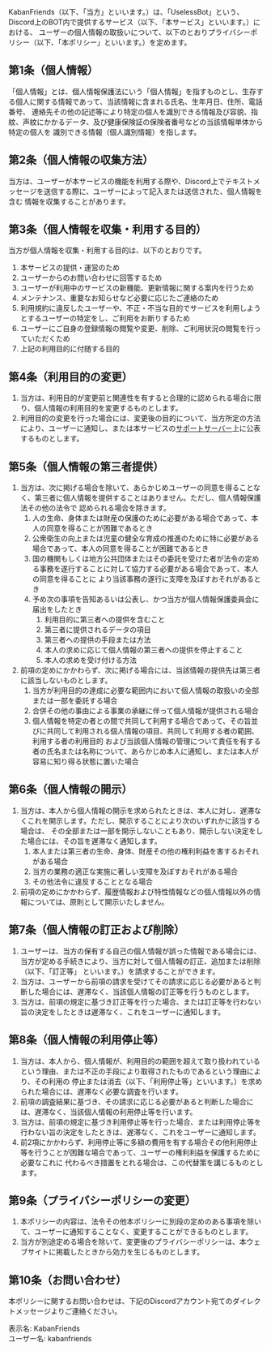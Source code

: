 KabanFriends（以下、「当方」といいます。）は、「UselessBot」という、Discord上のBOT内で提供するサービス（以下、「本サービス」といいます。）における、
ユーザーの個人情報の取扱いについて、以下のとおりプライバシーポリシー（以下、「本ポリシー」といいます。）を定めます。

## 第1条（個人情報）
「個人情報」とは、個人情報保護法にいう「個人情報」を指すものとし、生存する個人に関する情報であって、当該情報に含まれる氏名、生年月日、住所、電話番号、
連絡先その他の記述等により特定の個人を識別できる情報及び容貌、指紋、声紋にかかるデータ、及び健康保険証の保険者番号などの当該情報単体から特定の個人を
識別できる情報（個人識別情報）を指します。

## 第2条（個人情報の収集方法）
当方は、ユーザーが本サービスの機能を利用する際や、Discord上でテキストメッセージを送信する際に、ユーザーによって記入または送信された、個人情報を含む
情報を収集することがあります。

## 第3条（個人情報を収集・利用する目的）
当方が個人情報を収集・利用する目的は、以下のとおりです。
1. 本サービスの提供・運営のため
2. ユーザーからのお問い合わせに回答するため
3. ユーザーが利用中のサービスの新機能、更新情報に関する案内を行うため
4. メンテナンス、重要なお知らせなど必要に応じたご連絡のため
5. 利用規約に違反したユーザーや、不正・不当な目的でサービスを利用しようとするユーザーの特定をし、ご利用をお断りするため
6. ユーザーにご自身の登録情報の閲覧や変更、削除、ご利用状況の閲覧を行っていただくため
7. 上記の利用目的に付随する目的

## 第4条（利用目的の変更）
1. 当方は、利用目的が変更前と関連性を有すると合理的に認められる場合に限り、個人情報の利用目的を変更するものとします。
2. 利用目的の変更を行った場合には、変更後の目的について、当方所定の方法により、ユーザーに通知し、または本サービスの[サポートサーバー](https://discord.gg/VGNpEjx)上に公表するものとします。

## 第5条（個人情報の第三者提供）
1. 当方は、次に掲げる場合を除いて、あらかじめユーザーの同意を得ることなく、第三者に個人情報を提供することはありません。ただし、個人情報保護法その他の法令で
認められる場合を除きます。
    1. 人の生命、身体または財産の保護のために必要がある場合であって、本人の同意を得ることが困難であるとき
    2. 公衆衛生の向上または児童の健全な育成の推進のために特に必要がある場合であって、本人の同意を得ることが困難であるとき
    3. 国の機関もしくは地方公共団体またはその委託を受けた者が法令の定める事務を遂行することに対して協力する必要がある場合であって、本人の同意を得ることに
    より当該事務の遂行に支障を及ぼすおそれがあるとき
    4. 予め次の事項を告知あるいは公表し、かつ当方が個人情報保護委員会に届出をしたとき
        1. 利用目的に第三者への提供を含むこと
        2. 第三者に提供されるデータの項目
        3. 第三者への提供の手段または方法
        4. 本人の求めに応じて個人情報の第三者への提供を停止すること
        5. 本人の求めを受け付ける方法
2. 前項の定めにかかわらず、次に掲げる場合には、当該情報の提供先は第三者に該当しないものとします。
    1. 当方が利用目的の達成に必要な範囲内において個人情報の取扱いの全部または一部を委託する場合
    2. 合併その他の事由による事業の承継に伴って個人情報が提供される場合
    3. 個人情報を特定の者との間で共同して利用する場合であって、その旨並びに共同して利用される個人情報の項目、共同して利用する者の範囲、利用する者の利用目的
    および当該個人情報の管理について責任を有する者の氏名または名称について、あらかじめ本人に通知し、または本人が容易に知り得る状態に置いた場合

## 第6条（個人情報の開示）
1. 当方は、本人から個人情報の開示を求められたときは、本人に対し、遅滞なくこれを開示します。ただし、開示することにより次のいずれかに該当する場合は、
その全部または一部を開示しないこともあり、開示しない決定をした場合には、その旨を遅滞なく通知します。
    1. 本人または第三者の生命、身体、財産その他の権利利益を害するおそれがある場合
    2. 当方の業務の適正な実施に著しい支障を及ぼすおそれがある場合
    3. その他法令に違反することとなる場合
2. 前項の定めにかかわらず、履歴情報および特性情報などの個人情報以外の情報については、原則として開示いたしません。

## 第7条（個人情報の訂正および削除）
1. ユーザーは、当方の保有する自己の個人情報が誤った情報である場合には、当方が定める手続きにより、当方に対して個人情報の訂正、追加または削除（以下、「訂正等」
といいます。）を請求することができます。
2. 当方は、ユーザーから前項の請求を受けてその請求に応じる必要があると判断した場合には、遅滞なく、当該個人情報の訂正等を行うものとします。
3. 当方は、前項の規定に基づき訂正等を行った場合、または訂正等を行わない旨の決定をしたときは遅滞なく、これをユーザーに通知します。

## 第8条（個人情報の利用停止等）
1. 当方は、本人から、個人情報が、利用目的の範囲を超えて取り扱われているという理由、または不正の手段により取得されたものであるという理由により、その利用の
停止または消去（以下、「利用停止等」といいます。）を求められた場合には、遅滞なく必要な調査を行います。
2. 前項の調査結果に基づき、その請求に応じる必要があると判断した場合には、遅滞なく、当該個人情報の利用停止等を行います。
3. 当方は、前項の規定に基づき利用停止等を行った場合、または利用停止等を行わない旨の決定をしたときは、遅滞なく、これをユーザーに通知します。
4. 前2項にかかわらず、利用停止等に多額の費用を有する場合その他利用停止等を行うことが困難な場合であって、ユーザーの権利利益を保護するために必要なこれに
代わるべき措置をとれる場合は、この代替策を講じるものとします。

## 第9条（プライバシーポリシーの変更）
1. 本ポリシーの内容は、法令その他本ポリシーに別段の定めのある事項を除いて、ユーザーに通知することなく、変更することができるものとします。
2. 当方が別途定める場合を除いて、変更後のプライバシーポリシーは、本ウェブサイトに掲載したときから効力を生じるものとします。

## 第10条（お問い合わせ）
本ポリシーに関するお問い合わせは、下記のDiscordアカウント宛てのダイレクトメッセージよりご連絡ください。

表示名: KabanFriends  
ユーザー名: kabanfriends
